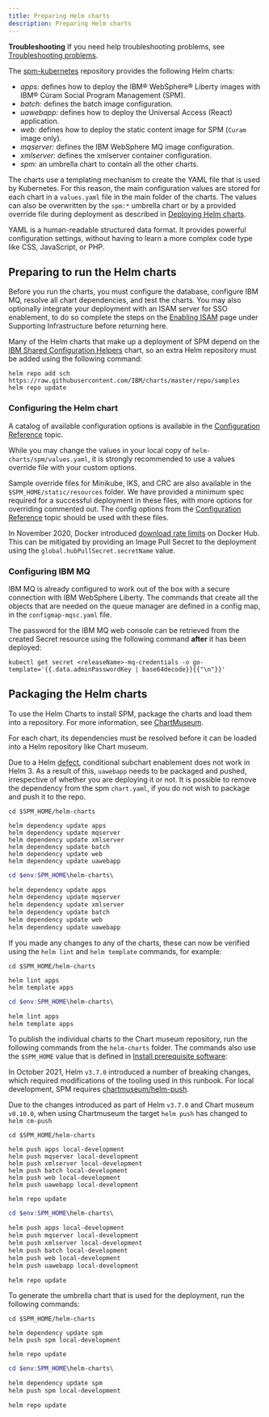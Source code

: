 ```yaml
---
title: Preparing Helm charts
description: Preparing Helm charts
---
```


<InlineNotification kind="info">

**Troubleshooting** If you need help troubleshooting problems, see [Troubleshooting problems](/troubleshooting/troubleshoot).

</InlineNotification>

The [spm-kubernetes](https://github.com/IBM/spm-kubernetes) repository provides the following Helm charts:

* *apps:* defines how to deploy the IBM® WebSphere® Liberty images with IBM® Cúram Social Program Management (SPM).
* *batch:* defines the batch image configuration.
* *uawebapp:* defines how to deploy the Universal Access (React) application.
* *web:* defines how to deploy the static content image for SPM (`Curam` image only).
* *mqserver:* defines the IBM WebSphere MQ image configuration.
* *xmlserver:* defines the xmlserver container configuration.
* *spm:* an umbrella chart to contain all the other charts.

The charts use a templating mechanism to create the YAML file that is used by Kubernetes.
For this reason, the main configuration values are stored for each chart in a `values.yaml` file in the main folder of the charts.
The values can also be overwritten by the `spm:*` umbrella chart or by a provided override file during deployment as described in [Deploying Helm charts](/deployment/hc_deployment).

YAML is a human-readable structured data format. It provides powerful configuration settings, without having to learn a more complex code type like CSS, JavaScript, or PHP.

## Preparing to run the Helm charts

Before you run the charts, you must configure the database, configure IBM MQ, resolve all chart dependencies, and test the charts.
You may also optionally integrate your deployment with an ISAM server for SSO enablement,
to do so complete the steps on the [Enabling ISAM](/supporting-infrastructure/ISAM) page under Supporting Infrastructure before returning here.

Many of the Helm charts that make up a deployment of SPM depend on the [IBM Shared Configuration Helpers](https://github.com/IBM/charts/tree/master/samples/ibm-sch) chart, so an extra Helm repository must be added using the following command:

```shell
helm repo add sch https://raw.githubusercontent.com/IBM/charts/master/repo/samples
helm repo update
```

### Configuring the Helm chart

A catalog of available configuration options is available in the [Configuration Reference](/deployment/config-reference) topic.

While you may change the values in your local copy of `helm-charts/spm/values.yaml`, it is strongly recommended to use a values override file with your custom options.

<InlineNotification>

Sample override files for Minikube, IKS, and CRC are also available in the `$SPM_HOME/static/resources` folder. We have provided a minimum
spec required for a successful deployment in these files, with more options for overriding commented out. The config options from the
[Configuration Reference](/deployment/config-reference) topic should be used with these files.

</InlineNotification>

<InlineNotification kind="warning">

In November 2020, Docker introduced [download rate limits](https://docs.docker.com/docker-hub/download-rate-limit/) on Docker Hub.
This can be mitigated by providing an Image Pull Secret to the deployment using the `global.hubPullSecret.secretName` value.

</InlineNotification>

### Configuring IBM MQ

IBM MQ is already configured to work out of the box with a secure connection with IBM WebSphere Liberty.
The commands that create all the objects that are needed on the queue manager are defined in a config map, in the `configmap-mqsc.yaml` file.

The password for the IBM MQ web console can be retrieved from the created Secret resource using the following command **after** it has been deployed:

```shell
kubectl get secret <releaseName>-mq-credentials -o go-template='{{.data.adminPasswordKey | base64decode}}{{"\n"}}'
```

## Packaging the Helm charts

To use the Helm Charts to install SPM, package the charts and load them into a repository. For more information, see [ChartMuseum](/prereq/chartmuseum).

For each chart, its dependencies must be resolved before it can be loaded into a Helm repository like Chart museum.

<InlineNotification>

Due to a Helm [defect](https://github.com/helm/helm/issues/5780), conditional subchart enablement does not work in Helm 3.
As a result of this, `uawebapp` needs to be packaged and pushed, irrespective of whether you are deploying it or not.
It is possible to remove the dependency from the spm `chart.yaml`, if you do not wish to package and push it to the repo.

</InlineNotification>

<Tabs>

<Tab label="Mac/Linux">
<Row>
<Column>

```shell
cd $SPM_HOME/helm-charts

helm dependency update apps
helm dependency update mqserver
helm dependency update xmlserver
helm dependency update batch
helm dependency update web
helm dependency update uawebapp
```

</Column>
</Row>
</Tab>

<Tab label="Windows PS">
<Row>
<Column>

```powershell
cd $env:SPM_HOME\helm-charts\

helm dependency update apps
helm dependency update mqserver
helm dependency update xmlserver
helm dependency update batch
helm dependency update web
helm dependency update uawebapp
```

</Column>
</Row>
</Tab>

</Tabs>

If you made any changes to any of the charts, these can now be verified using the `helm lint` and `helm template` commands, for example:

<Tabs>

<Tab label="Mac/Linux">
<Row>
<Column>

```shell
cd $SPM_HOME/helm-charts

helm lint apps
helm template apps
```

</Column>
</Row>
</Tab>

<Tab label="Windows PS">
<Row>
<Column>

```powershell
cd $env:SPM_HOME\helm-charts\

helm lint apps
helm template apps
```

</Column>
</Row>
</Tab>

</Tabs>

To publish the individual charts to the Chart museum repository, run the following commands from the `helm-charts` folder. The commands also use the `$SPM_HOME` value that is defined in [Install prerequisite software](/prereq/git):

<InlineNotification kind="warning">

In October 2021, Helm `v3.7.0` introduced a number of breaking changes, which required modifications of the tooling used in this runbook. For local development, SPM requires [chartmuseum/helm-push](https://github.com/chartmuseum/helm-push).

Due to the changes introduced as part of Helm `v3.7.0` and Chart museum `v0.10.0`, when using Chartmuseum the target `helm push` has changed to `helm cm-push`

</InlineNotification>

<Tabs>

<Tab label="Mac/Linux">
<Row>
<Column>

```shell
cd $SPM_HOME/helm-charts

helm push apps local-development
helm push mqserver local-development
helm push xmlserver local-development
helm push batch local-development
helm push web local-development
helm push uawebapp local-development

helm repo update
```

</Column>
</Row>
</Tab>

<Tab label="Windows PS">
<Row>
<Column>

```powershell
cd $env:SPM_HOME\helm-charts\

helm push apps local-development
helm push mqserver local-development
helm push xmlserver local-development
helm push batch local-development
helm push web local-development
helm push uawebapp local-development

helm repo update
```

</Column>
</Row>
</Tab>

</Tabs>

To generate the umbrella chart that is used for the deployment, run the following commands:

<Tabs>

<Tab label="Mac/Linux">
<Row>
<Column>

```shell
cd $SPM_HOME/helm-charts

helm dependency update spm
helm push spm local-development

helm repo update
```

</Column>
</Row>
</Tab>

<Tab label="Windows PS">
<Row>
<Column>

```powershell
cd $env:SPM_HOME\helm-charts\

helm dependency update spm
helm push spm local-development

helm repo update
```

</Column>
</Row>
</Tab>

</Tabs>
